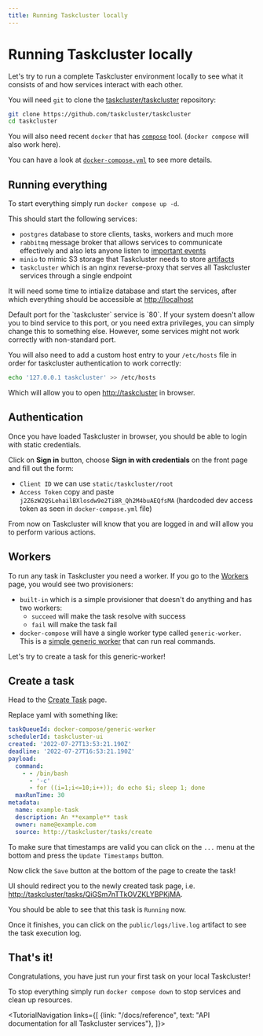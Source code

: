 ```yaml
---
title: Running Taskcluster locally
---
```



# Running Taskcluster locally

Let's try to run a complete Taskcluster environment locally to see what it consists of and
how services interact with each other.

You will need `git` to clone the [taskcluster/taskcluster](https://github.com/taskcluster/taskcluster) repository:

```sh
git clone https://github.com/taskcluster/taskcluster
cd taskcluster
```

You will also need recent `docker` that has [`compose`](https://docs.docker.com/compose/) tool.
(`docker compose` will also work here).

You can have a look at [`docker-compose.yml`](https://github.com/taskcluster/taskcluster/blob/main/docker-compose.yml)
to see more details.

## Running everything

To start everything simply run `docker compose up -d`.

This should start the following services:

* `postgres` database to store clients, tasks, workers and much more
* `rabbitmq` message broker that allows services to communicate effectively and also lets anyone listen to [important events](/docs/manual/tasks/messages)
* `minio` to mimic S3 storage that Taskcluster needs to store [artifacts](/docs/manual/tasks/artifacts)
* `taskcluster` which is an nginx reverse-proxy that serves all Taskcluster services through a single endpoint

It will need some time to intialize database and start the services, after which everything should be accessible at <http://localhost>

<Warning>
Default port for the `taskcluster` service is `80`. If your system doesn't allow you to bind service to this port,
or you need extra privileges, you can simply change this to something else.
However, some services might not work correctly with non-standard port.
</Warning>

You will also need to add a custom host entry to your `/etc/hosts` file in order for taskcluster authentication to work correctly:

```sh
echo '127.0.0.1 taskcluster' >> /etc/hosts
```

Which will allow you to open <http://taskcluster> in browser.

## Authentication

Once you have loaded Taskcluster in browser, you should be able to login with static credentials.

Click on **Sign in** button, choose **Sign in with credentials** on the front page and fill out the form:

* `Client ID` we can use `static/taskcluster/root`
* `Access Token` copy and paste `j2Z6zW2QSLehailBXlosdw9e2Ti8R_Qh2M4buAEQfsMA` (hardcoded dev access token as seen in `docker-compose.yml` file)

From now on Taskcluster will know that you are logged in and will allow you to perform various actions.

## Workers

To run any task in Taskcluster you need a worker. If you go to the [Workers](http://taskcluster/provisioners) page, you would see two provisioners:

* `built-in` which is a simple provisioner that doesn't do anything and has two workers:
  - `succeed` will make the task resolve with success
  - `fail` will make the task fail
* `docker-compose` will have a single worker type called `generic-worker`. This is a [simple generic worker](/docs/reference/workers/generic-worker) that can run real commands.

Let's try to create a task for this generic-worker!

## Create a task

Head to the [Create Task](http://taskcluster/tasks/create) page.

Replace yaml with something like:

```yaml
taskQueueId: docker-compose/generic-worker
schedulerId: taskcluster-ui
created: '2022-07-27T13:53:21.190Z'
deadline: '2022-07-27T16:53:21.190Z'
payload:
  command:
    - - /bin/bash
      - '-c'
      - for ((i=1;i<=10;i++)); do echo $i; sleep 1; done
  maxRunTime: 30
metadata:
  name: example-task
  description: An **example** task
  owner: name@example.com
  source: http://taskcluster/tasks/create
```

To make sure that timestamps are valid you can click on the `...` menu at the bottom and press the `Update Timestamps` button.

Now click the `Save` button at the bottom of the page to create the task!

UI should redirect you to the newly created task page, i.e. <http://taskcluster/tasks/QiGSm7nTTkOVZKLYBPKjMA>.

You should be able to see that this task is `Running` now.

Once it finishes, you can click on the `public/logs/live.log` artifact to see the task execution log.


## That's it!

Congratulations, you have just run your first task on your local Taskcluster!

To stop everything simply run `docker compose down` to stop services and clean up resources.


<TutorialNavigation links={[
  {link: "/docs/reference", text: "API documentation for all Taskcluster services"},
]}>
</TutorialNavigation>
